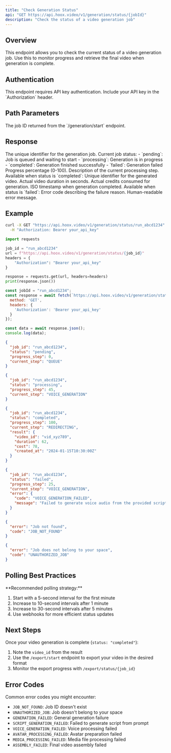 ```yaml
---
title: "Check Generation Status"
api: "GET https://api.hoox.video/v1/generation/status/{jobId}"
description: "Check the status of a video generation job"
---
```


## Overview

This endpoint allows you to check the current status of a video generation job. Use this to monitor progress and retrieve the final video when generation is complete.

## Authentication

<Info>
This endpoint requires API key authentication. Include your API key in the `Authorization` header.
</Info>

## Path Parameters

<ParamField path="jobId" type="string" required>
  The job ID returned from the `/generation/start` endpoint.
</ParamField>

## Response

<ResponseField name="job_id" type="string">
  The unique identifier for the generation job.
</ResponseField>

<ResponseField name="status" type="string">
  Current job status:
  - `pending`: Job is queued and waiting to start
  - `processing`: Generation is in progress
  - `completed`: Generation finished successfully
  - `failed`: Generation failed
</ResponseField>

<ResponseField name="progress_step" type="number">
  Progress percentage (0-100).
</ResponseField>

<ResponseField name="current_step" type="string">
  Description of the current processing step.
</ResponseField>

<ResponseField name="result" type="object">
  Available when status is `completed`:
  <Expandable title="properties">
    <ResponseField name="video_id" type="string">
      Unique identifier for the generated video.
    </ResponseField>
    <ResponseField name="duration" type="number">
      Actual video duration in seconds.
    </ResponseField>
    <ResponseField name="cost" type="number">
      Actual credits consumed for generation.
    </ResponseField>
    <ResponseField name="created_at" type="string">
      ISO timestamp when generation completed.
    </ResponseField>
  </Expandable>
</ResponseField>

<ResponseField name="error" type="object">
  Available when status is `failed`:
  <Expandable title="properties">
    <ResponseField name="code" type="string">
      Error code describing the failure reason.
    </ResponseField>
    <ResponseField name="message" type="string">
      Human-readable error message.
    </ResponseField>
  </Expandable>
</ResponseField>

## Example

<RequestExample>

```bash cURL
curl -X GET "https://api.hoox.video/v1/generation/status/run_abcd1234" \
  -H "Authorization: Bearer your_api_key"
```

```python Python
import requests

job_id = "run_abcd1234"
url = f"https://api.hoox.video/v1/generation/status/{job_id}"
headers = {
    "Authorization": "Bearer your_api_key"
}

response = requests.get(url, headers=headers)
print(response.json())
```

```javascript JavaScript
const jobId = "run_abcd1234";
const response = await fetch(`https://api.hoox.video/v1/generation/status/${jobId}`, {
  method: 'GET',
  headers: {
    'Authorization': 'Bearer your_api_key'
  }
});

const data = await response.json();
console.log(data);
```

</RequestExample>

<ResponseExample>

```json Pending
{
  "job_id": "run_abcd1234",
  "status": "pending",
  "progress_step": 0,
  "current_step": "QUEUE"
}
```

```json Processing
{
  "job_id": "run_abcd1234",
  "status": "processing",
  "progress_step": 45,
  "current_step": "VOICE_GENERATION"
}
```

```json Completed
{
  "job_id": "run_abcd1234",
  "status": "completed",
  "progress_step": 100,
  "current_step": "REDIRECTING",
  "result": {
    "video_id": "vid_xyz789",
    "duration": 62,
    "cost": 78,
    "created_at": "2024-01-15T10:30:00Z"
  }
}
```

```json Failed
{
  "job_id": "run_abcd1234",
  "status": "failed",
  "progress_step": 25,
  "current_step": "VOICE_GENERATION",
  "error": {
    "code": "VOICE_GENERATION_FAILED",
    "message": "Failed to generate voice audio from the provided script"
  }
}
```

```json Error 404 - Job Not Found
{
  "error": "Job not found",
  "code": "JOB_NOT_FOUND"
}
```

```json Error 403 - Unauthorized Job
{
  "error": "Job does not belong to your space",
  "code": "UNAUTHORIZED_JOB"
}
```

</ResponseExample>

## Polling Best Practices

<Tip>
**Recommended polling strategy:**

1. Start with a 5-second interval for the first minute
2. Increase to 10-second intervals after 1 minute
3. Increase to 30-second intervals after 5 minutes
4. Use webhooks for more efficient status updates
</Tip>

## Next Steps

Once your video generation is complete (`status: "completed"`):

1. Note the `video_id` from the result
2. Use the `/export/start` endpoint to export your video in the desired format
3. Monitor the export progress with `/export/status/{job_id}`

## Error Codes

Common error codes you might encounter:

- `JOB_NOT_FOUND`: Job ID doesn't exist
- `UNAUTHORIZED_JOB`: Job doesn't belong to your space
- `GENERATION_FAILED`: General generation failure
- `SCRIPT_GENERATION_FAILED`: Failed to generate script from prompt
- `VOICE_GENERATION_FAILED`: Voice processing failed
- `AVATAR_PROCESSING_FAILED`: Avatar preparation failed
- `MEDIA_PROCESSING_FAILED`: Media file processing failed
- `ASSEMBLY_FAILED`: Final video assembly failed